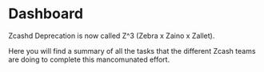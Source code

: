 # Dashboard
 
Zcashd Deprecation is now called Z^3 (Zebra x Zaino x Zallet). 


Here you will find a summary of all the tasks that the different Zcash teams
are doing to complete this mancomunated effort.




